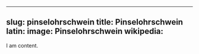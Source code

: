 
---
slug: pinselohrschwein
title: Pinselohrschwein
latin:
image: Pinselohrschwein
wikipedia: 
---

I am content.
